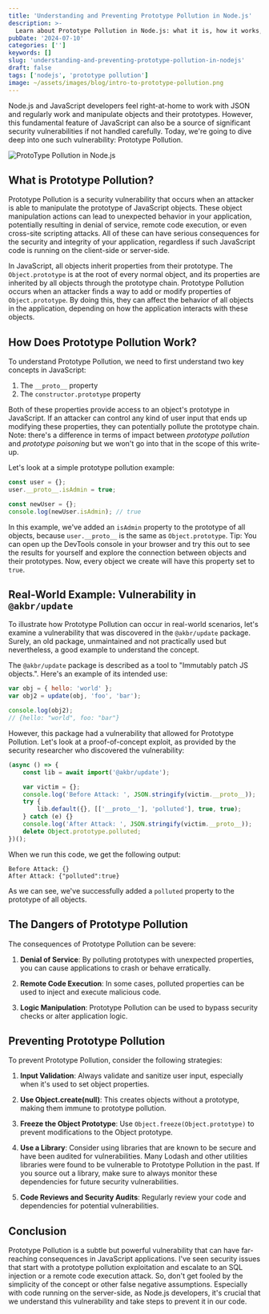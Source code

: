 ```yaml
---
title: 'Understanding and Preventing Prototype Pollution in Node.js'
description: >-
  Learn about Prototype Pollution in Node.js: what it is, how it works, and how to prevent it. Includes real-world examples and security best practices for developers.
pubDate: '2024-07-10'
categories: ['']
keywords: []
slug: 'understanding-and-preventing-prototype-pollution-in-nodejs'
draft: false
tags: ['nodejs', 'prototype pollution']
image: ~/assets/images/blog/intro-to-prototype-pollution.png
---
```


Node.js and JavaScript developers feel right-at-home to work with JSON and regularly work and manipulate objects and their prototypes. However, this fundamental feature of JavaScript can also be a source of significant security vulnerabilities if not handled carefully. Today, we're going to dive deep into one such vulnerability: Prototype Pollution.

![ProtoType Pollution in Node.js](/images/blog/prototype-pollution-meme.png)

## What is Prototype Pollution?

Prototype Pollution is a security vulnerability that occurs when an attacker is able to manipulate the prototype of JavaScript objects. These object manipulation actions can lead to unexpected behavior in your application, potentially resulting in denial of service, remote code execution, or even cross-site scripting attacks. All of these can have serious consequences for the security and integrity of your application, regardless if such JavaScript code is running on the client-side or server-side.

In JavaScript, all objects inherit properties from their prototype. The `Object.prototype` is at the root of every normal object, and its properties are inherited by all objects through the prototype chain. Prototype Pollution occurs when an attacker finds a way to add or modify properties of `Object.prototype`. By doing this, they can affect the behavior of all objects in the application, depending on how the application interacts with these objects.

## How Does Prototype Pollution Work?

To understand Prototype Pollution, we need to first understand two key concepts in JavaScript:

1. The `__proto__` property
2. The `constructor.prototype` property

Both of these properties provide access to an object's prototype in JavaScript. If an attacker can control any kind of user input that ends up modifying these properties, they can potentially pollute the prototype chain. Note: there's a difference in terms of impact between _prototype pollution_ and _prototype poisoning_ but we won't go into that in the scope of this write-up.

Let's look at a simple prototype pollution example:

```javascript
const user = {};
user.__proto__.isAdmin = true;

const newUser = {};
console.log(newUser.isAdmin); // true
```

In this example, we've added an `isAdmin` property to the prototype of all objects, because `user.__proto__` is the same as `Object.prototype`. Tip: You can open up the DevTools console in your browser and try this out to see the results for yourself and explore the connection between objects and their prototypes. Now, every object we create will have this property set to `true`.

## Real-World Example: Vulnerability in `@akbr/update`

To illustrate how Prototype Pollution can occur in real-world scenarios, let's examine a vulnerability that was discovered in the `@akbr/update` package. Surely, an old package, unmaintained and not practically used but nevertheless, a good example to understand the concept.

The `@akbr/update` package is described as a tool to "Immutably patch JS objects.". Here's an example of its intended use:

```javascript
var obj = { hello: 'world' };
var obj2 = update(obj, 'foo', 'bar');

console.log(obj2);
// {hello: "world", foo: "bar"}
```

However, this package had a vulnerability that allowed for Prototype Pollution. Let's look at a proof-of-concept exploit, as provided by the security researcher who discovered the vulnerability:

```javascript
(async () => {
	const lib = await import('@akbr/update');

	var victim = {};
	console.log('Before Attack: ', JSON.stringify(victim.__proto__));
	try {
		lib.default({}, [['__proto__'], 'polluted'], true, true);
	} catch (e) {}
	console.log('After Attack: ', JSON.stringify(victim.__proto__));
	delete Object.prototype.polluted;
})();
```

When we run this code, we get the following output:

```
Before Attack: {}
After Attack: {"polluted":true}
```

As we can see, we've successfully added a `polluted` property to the prototype of all objects.

<BlogCallToAction client:load />

## The Dangers of Prototype Pollution

The consequences of Prototype Pollution can be severe:

1. **Denial of Service**: By polluting prototypes with unexpected properties, you can cause applications to crash or behave erratically.

2. **Remote Code Execution**: In some cases, polluted properties can be used to inject and execute malicious code.

3. **Logic Manipulation**: Prototype Pollution can be used to bypass security checks or alter application logic.

## Preventing Prototype Pollution

To prevent Prototype Pollution, consider the following strategies:

1. **Input Validation**: Always validate and sanitize user input, especially when it's used to set object properties.

2. **Use Object.create(null)**: This creates objects without a prototype, making them immune to prototype pollution.

3. **Freeze the Object Prototype**: Use `Object.freeze(Object.prototype)` to prevent modifications to the Object prototype.

4. **Use a Library**: Consider using libraries that are known to be secure and have been audited for vulnerabilities. Many Lodash and other utilities libraries were found to be vulnerable to Prototype Pollution in the past. If you source out a library, make sure to always monitor these dependencies for future security vulnerabilities.

5. **Code Reviews and Security Audits**: Regularly review your code and dependencies for potential vulnerabilities.

## Conclusion

Prototype Pollution is a subtle but powerful vulnerability that can have far-reaching consequences in JavaScript applications. I've seen security issues that start with a prototype pollution exploitation and escalate to an SQL injection or a remote code execution attack. So, don't get fooled by the simplicity of the concept or other false negative assumptions. Especially with code running on the server-side, as Node.js developers, it's crucial that we understand this vulnerability and take steps to prevent it in our code.

